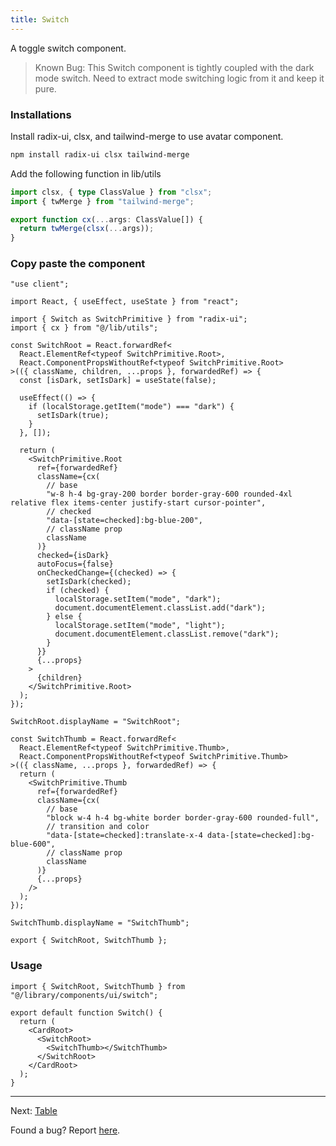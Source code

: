 ```yaml
---
title: Switch
---
```


A toggle switch component.

> Known Bug: This Switch component is tightly coupled with the dark mode switch. Need to extract mode switching logic from it and keep it pure.

<Switch />

### Installations

Install radix-ui, clsx, and tailwind-merge to use avatar component.

```bash
npm install radix-ui clsx tailwind-merge
```

Add the following function in lib/utils

```ts
import clsx, { type ClassValue } from "clsx";
import { twMerge } from "tailwind-merge";

export function cx(...args: ClassValue[]) {
  return twMerge(clsx(...args));
}
```

### Copy paste the component

```tsx
"use client";

import React, { useEffect, useState } from "react";

import { Switch as SwitchPrimitive } from "radix-ui";
import { cx } from "@/lib/utils";

const SwitchRoot = React.forwardRef<
  React.ElementRef<typeof SwitchPrimitive.Root>,
  React.ComponentPropsWithoutRef<typeof SwitchPrimitive.Root>
>(({ className, children, ...props }, forwardedRef) => {
  const [isDark, setIsDark] = useState(false);

  useEffect(() => {
    if (localStorage.getItem("mode") === "dark") {
      setIsDark(true);
    }
  }, []);

  return (
    <SwitchPrimitive.Root
      ref={forwardedRef}
      className={cx(
        // base
        "w-8 h-4 bg-gray-200 border border-gray-600 rounded-4xl relative flex items-center justify-start cursor-pointer",
        // checked
        "data-[state=checked]:bg-blue-200",
        // className prop
        className
      )}
      checked={isDark}
      autoFocus={false}
      onCheckedChange={(checked) => {
        setIsDark(checked);
        if (checked) {
          localStorage.setItem("mode", "dark");
          document.documentElement.classList.add("dark");
        } else {
          localStorage.setItem("mode", "light");
          document.documentElement.classList.remove("dark");
        }
      }}
      {...props}
    >
      {children}
    </SwitchPrimitive.Root>
  );
});

SwitchRoot.displayName = "SwitchRoot";

const SwitchThumb = React.forwardRef<
  React.ElementRef<typeof SwitchPrimitive.Thumb>,
  React.ComponentPropsWithoutRef<typeof SwitchPrimitive.Thumb>
>(({ className, ...props }, forwardedRef) => {
  return (
    <SwitchPrimitive.Thumb
      ref={forwardedRef}
      className={cx(
        // base
        "block w-4 h-4 bg-white border border-gray-600 rounded-full",
        // transition and color
        "data-[state=checked]:translate-x-4 data-[state=checked]:bg-blue-600",
        // className prop
        className
      )}
      {...props}
    />
  );
});

SwitchThumb.displayName = "SwitchThumb";

export { SwitchRoot, SwitchThumb };
```

### Usage

```tsx
import { SwitchRoot, SwitchThumb } from "@/library/components/ui/switch";

export default function Switch() {
  return (
    <CardRoot>
      <SwitchRoot>
        <SwitchThumb></SwitchThumb>
      </SwitchRoot>
    </CardRoot>
  );
}
```

---

Next: [Table](/documentation/table)

Found a bug? Report [here](https://github.com/swastikyadav/catalystui).
